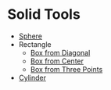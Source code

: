 # Solid Tools

- [Sphere](solid-tool/sphere)
- Rectangle
    - [Box from Diagonal](solid-tool/corner-box)
    - [Box from Center](solid-tool/center-box)
    - [Box from Three Points](solid-tool/three-point-box)
- [Cylinder](solid-tool/cylinder)
